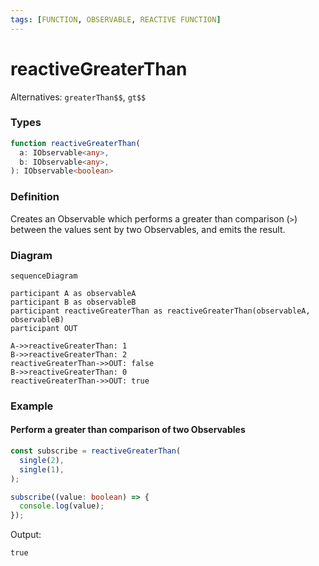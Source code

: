 ```yaml
---
tags: [FUNCTION, OBSERVABLE, REACTIVE FUNCTION]
---
```


# reactiveGreaterThan

Alternatives: `greaterThan$$`, `gt$$`

### Types

```ts
function reactiveGreaterThan(
  a: IObservable<any>,
  b: IObservable<any>,
): IObservable<boolean>
```

### Definition

Creates an Observable which performs a greater than comparison (`>`) between the values sent by two Observables, and emits the result.

### Diagram

```mermaid
sequenceDiagram

participant A as observableA
participant B as observableB
participant reactiveGreaterThan as reactiveGreaterThan(observableA, observableB)
participant OUT

A->>reactiveGreaterThan: 1
B->>reactiveGreaterThan: 2
reactiveGreaterThan->>OUT: false
B->>reactiveGreaterThan: 0
reactiveGreaterThan->>OUT: true
```

### Example

#### Perform a greater than comparison of two Observables

```ts
const subscribe = reactiveGreaterThan(
  single(2),
  single(1),
);

subscribe((value: boolean) => {
  console.log(value);
});
```

Output:

```text
true
```
